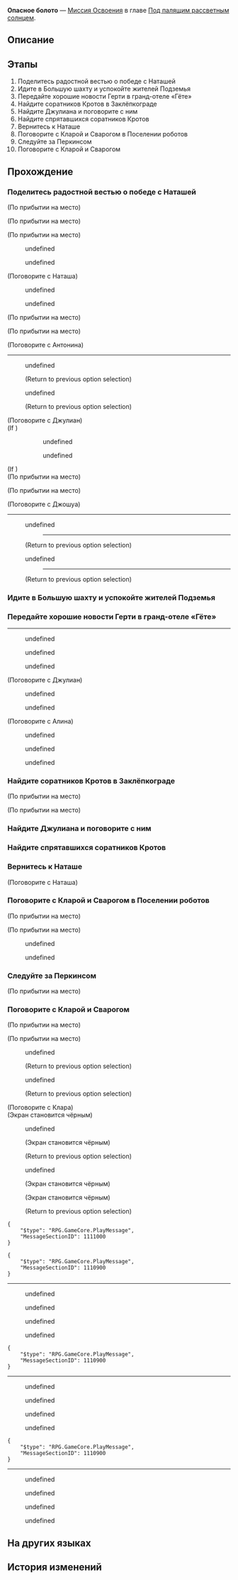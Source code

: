 {{Дополнить|Диалоги.}}
{{Миссия Инфобокс
|id              = 1011501
|Название        = 
|Изображение     = Миссия Освоения Опасное болото.png
|Тип             = Миссия Освоения
|События         = 
|Глава           = Под палящим рассветным солнцем
|Условия         = Завершена [[Миссия Освоения]] ''[[Возвращение]]''
|Персонажи       = Алина; Антонина; Герти; Дань Хэн; Джошуа; Джулиан; Клара; Март 7; Наташа; Олег; Первопроходец; Перкинс; Пик; Сварог; Скромный бродяга; Хук
|СтартЛокация    = [[Ярило-VI]] — [[Камнеград]]
|Локации         = Камнеград
|Предыдущая      = Возвращение
|Следующая       = Время не ждёт, мой друг
|Награды         = Опыт Освоения*150; Журнал приключений*4; "Streets Abuzz"*1 { text = Streets Abuzz }; Кредиты*8 000
}}
'''Опасное болото''' — [[Миссия Освоения]] в главе [[Под палящим рассветным солнцем]].

==Описание==
{{Описание|Вы успокаиваете жителей Подземья новостью о своём успехе. Броня снимает десятилетнюю изоляцию. Вскоре путь между Подземьем и Надмирьем будет свободен.}}

==Этапы==
# Поделитесь радостной вестью о победе с Наташей
# Идите в Большую шахту и успокойте жителей Подземья
# Передайте хорошие новости Герти в гранд-отеле «Гёте»
# Найдите соратников Кротов в Заклёпкограде
# Найдите Джулиана и поговорите с ним
# Найдите спрятавшихся соратников Кротов
# Вернитесь к Наташе
# Поговорите с Кларой и Сварогом в Поселении роботов
# Следуйте за Перкинсом
# Поговорите с Кларой и Сварогом

==Прохождение==
{{Дополнить}}


===Поделитесь радостной вестью о победе с Наташей===
{{Описание миссии|локация=Камнеград|Коколия была побеждена, и с её гибелью влияние Стелларона уменьшилось.<br />Чтобы люди Белобога смирились с тем, что Верховная хранительница погибла в битве, Броня сплела благонамеренную ложь.<br />Зеле поспешила отвести утомлённую Броню в Надмирье. Тем временем кто-то должен донести весть о победе до жителей Подземья.}}
{{Диалог Начало}}
;(По прибытии на место)

;(По прибытии на место)
<!--Unknown TalkSentence: 101027901-->
<!--Unknown TalkSentence: 101027902-->

;(По прибытии на место)
<!--Unknown TalkSentence: 101027901-->
<!--Unknown TalkSentence: 101027902-->
<!--Unknown TalkSentence: 101027903-->
<!--Unknown TalkSentence: 101027904-->
<!--Unknown TalkSentence: 101027905-->
<!--Unknown TalkSentence: 101027906-->
<!--Unknown TalkSentence: 101027907-->
:{{Диалог|Стрелка}} undefined
:<!--Unknown TalkSentence: 101027909-->
:<!--Unknown TalkSentence: 101027910-->
:<!--Unknown TalkSentence: 101027911-->
:<!--Unknown TalkSentence: 101027912-->
:<!--Unknown TalkSentence: 101027913-->
:<!--Unknown TalkSentence: 101027914-->
:<!--Unknown TalkSentence: 101027915-->
:{{Диалог|Стрелка}} undefined
:<!--Unknown TalkSentence: 101027912-->
:<!--Unknown TalkSentence: 101027913-->
:<!--Unknown TalkSentence: 101027914-->
:<!--Unknown TalkSentence: 101027915-->
<!--Unknown TalkSentence: 101027912-->
<!--Unknown TalkSentence: 101027913-->
<!--Unknown TalkSentence: 101027914-->
<!--Unknown TalkSentence: 101027915-->

;(Поговорите с Наташа)
<!--Unknown TalkSentence: 101027901-->
<!--Unknown TalkSentence: 101027902-->
<!--Unknown TalkSentence: 101027903-->
<!--Unknown TalkSentence: 101027904-->
<!--Unknown TalkSentence: 101027905-->
<!--Unknown TalkSentence: 101027906-->
<!--Unknown TalkSentence: 101027907-->
:{{Диалог|Стрелка}} undefined
:<!--Unknown TalkSentence: 101027909-->
:<!--Unknown TalkSentence: 101027910-->
:<!--Unknown TalkSentence: 101027911-->
:<!--Unknown TalkSentence: 101027912-->
:<!--Unknown TalkSentence: 101027913-->
:<!--Unknown TalkSentence: 101027914-->
:<!--Unknown TalkSentence: 101027915-->
:{{Диалог|Стрелка}} undefined
:<!--Unknown TalkSentence: 101027912-->
:<!--Unknown TalkSentence: 101027913-->
:<!--Unknown TalkSentence: 101027914-->
:<!--Unknown TalkSentence: 101027915-->
<!--Unknown TalkSentence: 101027912-->
<!--Unknown TalkSentence: 101027913-->
<!--Unknown TalkSentence: 101027914-->
<!--Unknown TalkSentence: 101027915-->
;(По прибытии на место)

;(По прибытии на место)
<!--Unknown TalkSentence: 201214803-->
<!--Unknown TalkSentence: 201214804-->

;(Поговорите с Антонина)
----
<!--Unknown TalkSentence: 201214805-->
<!--Unknown TalkSentence: 201214806-->
<!--Unknown TalkSentence: 201214807-->
<!--Unknown TalkSentence: 201214808-->
<!--Unknown TalkSentence: 201214809-->
<!--Unknown TalkSentence: 201214810-->
:{{Диалог|Стрелка}} undefined
:<!--Unknown TalkSentence: 201214812-->
::{{Чёрный экран|undefined}}
:<!--Unknown TalkSentence: 201214817-->
:<!--Unknown TalkSentence: 201214818-->
:<!--Unknown TalkSentence: 201214819-->
:<!--Unknown TalkSentence: 201214820-->
:<!--Unknown TalkSentence: 201214821-->
:<!--Unknown TalkSentence: 201214822-->
:;(Return to previous option selection)
:{{Диалог|Стрелка}} undefined
:<!--Unknown TalkSentence: 201214814-->
:<!--Unknown TalkSentence: 201214815-->
::{{Чёрный экран|undefined}}
:<!--Unknown TalkSentence: 201214817-->
:<!--Unknown TalkSentence: 201214818-->
:<!--Unknown TalkSentence: 201214819-->
:<!--Unknown TalkSentence: 201214820-->
:<!--Unknown TalkSentence: 201214821-->
:<!--Unknown TalkSentence: 201214822-->
:;(Return to previous option selection)


;(Поговорите с Джулиан)
;(If {{cx}}<!--during performance 101150102-->)
:<!--Unknown TalkSentence: 201223506-->
:<!--Unknown TalkSentence: 201223507-->
:<!--Unknown TalkSentence: 201223508-->
:<!--Unknown TalkSentence: 201223509-->
::{{Диалог|Стрелка}} undefined
::{{Диалог|Стрелка}} undefined
:<!--Unknown TalkSentence: 201223511-->
:<!--Unknown TalkSentence: 201223512-->
:<!--Unknown TalkSentence: 201223516-->
;(If {{cx}}<!--not during performance 101150102-->)
:<!--Unknown TalkSentence: 201223516-->
;(По прибытии на место)

;(По прибытии на место)
<!--Unknown TalkSentence: 101027946-->
<!--Unknown TalkSentence: 101027947-->

;(Поговорите с Джошуа)
----
<!--Unknown TalkSentence: 101027948-->
<!--Unknown TalkSentence: 101027949-->
<!--Unknown TalkSentence: 101027950-->
<!--Unknown TalkSentence: 101027951-->
<!--Unknown TalkSentence: 101027952-->
<!--Unknown TalkSentence: 101027953-->
:{{Диалог|Стрелка}} undefined
:<!--Unknown TalkSentence: 101027955-->
::----
:<!--Unknown TalkSentence: 101027958-->
:<!--Unknown TalkSentence: 101027959-->
:<!--Unknown TalkSentence: 101027960-->
:<!--Unknown TalkSentence: 101027961-->
:<!--Unknown TalkSentence: 101027962-->
:<!--Unknown TalkSentence: 101027963-->
:<!--Unknown TalkSentence: 101027964-->
:<!--Unknown TalkSentence: 101027965-->
:<!--Unknown TalkSentence: 101027966-->
:<!--Unknown TalkSentence: 101027967-->
:<!--Unknown TalkSentence: 101027968-->
::{{Чёрный экран|undefined}}
:<!--Unknown TalkSentence: 101027970-->
:;(Return to previous option selection)
:{{Диалог|Стрелка}} undefined
:<!--Unknown TalkSentence: 101027957-->
::----
:<!--Unknown TalkSentence: 101027958-->
:<!--Unknown TalkSentence: 101027959-->
:<!--Unknown TalkSentence: 101027960-->
:<!--Unknown TalkSentence: 101027961-->
:<!--Unknown TalkSentence: 101027962-->
:<!--Unknown TalkSentence: 101027963-->
:<!--Unknown TalkSentence: 101027964-->
:<!--Unknown TalkSentence: 101027965-->
:<!--Unknown TalkSentence: 101027966-->
:<!--Unknown TalkSentence: 101027967-->
:<!--Unknown TalkSentence: 101027968-->
::{{Чёрный экран|undefined}}
:<!--Unknown TalkSentence: 101027970-->
:;(Return to previous option selection)
{{Диалог Конец}}

===Идите в Большую шахту и успокойте жителей Подземья===
{{Описание миссии|локация=Большая шахта|Коколия была побеждена, и с её гибелью влияние Стелларона уменьшилось.<br />Из-за сильного потрясения, вызванного битвой, жители Подземья напуганы, и Наташа хотела бы, чтобы вы пошли и успокоили их и сообщили всем хорошие новости.<br />Отправляйтесь в Большую шахту и посмотрите, как там обстоят дела.}}
{{Диалог Начало}}
{{Диалог Конец}}

===Передайте хорошие новости Герти в гранд-отеле «Гёте»===
{{Описание миссии|локация=Камнеград|Коколия была побеждена, и с её гибелью влияние Стелларона уменьшилось.<br />Из-за сильного потрясения, вызванного битвой, жители Подземья напуганы, и Наташа хотела бы, чтобы вы пошли и успокоили их и сообщили всем хорошие новости.<br />Кажется, гранд-отель «Гёте» пострадал. Узнайте, как там Герти.}}
{{Диалог Начало}}
----
<!--Unknown TalkSentence: 201223533-->
<!--Unknown TalkSentence: 201223534-->
<!--Unknown TalkSentence: 201223535-->
<!--Unknown TalkSentence: 201223536-->
:{{Чёрный экран|undefined}}
<!--Unknown TalkSentence: 201223538-->
<!--Unknown TalkSentence: 201223539-->
<!--Unknown TalkSentence: 201223540-->
<!--Unknown TalkSentence: 201223541-->
:{{Диалог|Стрелка}} undefined
:{{Диалог|Стрелка}} undefined
:{{Диалог|Стрелка}} undefined

;(Поговорите с Джулиан)
<!--Unknown TalkSentence: 201223506-->
<!--Unknown TalkSentence: 201223507-->
<!--Unknown TalkSentence: 201223508-->
<!--Unknown TalkSentence: 201223509-->
:{{Диалог|Стрелка}} undefined
:{{Диалог|Стрелка}} undefined
<!--Unknown TalkSentence: 201223511-->
<!--Unknown TalkSentence: 201223512-->
<!--Unknown TalkSentence: 201223516-->

;(Поговорите с Алина)
<!--Unknown TalkSentence: 201223517-->
<!--Unknown TalkSentence: 201223518-->
<!--Unknown TalkSentence: 201223519-->
:{{Диалог|Стрелка}} undefined
:{{Диалог|Стрелка}} undefined
:{{Диалог|Стрелка}} undefined
<!--Unknown TalkSentence: 201214801-->
<!--Unknown TalkSentence: 201214802-->
<!--Unknown TalkSentence: 201223501-->
<!--Unknown TalkSentence: 201223502-->
{{Диалог Конец}}

===Найдите соратников Кротов в Заклёпкограде===
{{Описание миссии|локация=Заклёпкоград|Коколия была побеждена, и с её гибелью влияние Стелларона уменьшилось.<br />Из-за сильного потрясения, вызванного битвой, жители Подземья напуганы, и Наташа хотела бы, чтобы вы пошли и успокоили их и сообщили всем хорошие новости.<br />Маленькие Кроты сбежали в Заклёпкоград. Найдите их и убедитесь, что они в порядке.}}
{{Диалог Начало}}
;(По прибытии на место)

;(По прибытии на место)
<!--Unknown TalkSentence: 201223503-->
<!--Unknown TalkSentence: 201223504-->
<!--Unknown TalkSentence: 201223505-->
{{Диалог Конец}}

===Найдите Джулиана и поговорите с ним===
{{Описание миссии|локация=Заклёпкоград|Коколия была побеждена, и с её гибелью влияние Стелларона уменьшилось.<br />Чтобы успокоить Наташу, вы отправляетесь в Заклёпкоград на поиски улизнувших туда детей.<br />Издалека вы слышите голос Джулиана. Но он ведь не играет в прятки во Фрагментуме?..}}
{{Диалог Начало}}
{{Диалог Конец}}

===Найдите спрятавшихся соратников Кротов===
{{Описание миссии|локация=Заклёпкоград|Коколия была побеждена, и с её гибелью влияние Стелларона уменьшилось.<br />Чтобы успокоить Наташу, вы отправляетесь в Заклёпкоград на поиски улизнувших туда детей.<br />Они затеяли играть в прятки во Фрагментуме. Вытащите оттуда этих негодников.}}
{{Диалог Начало}}
<!--Unknown TalkSentence: 101027944-->
<!--Unknown TalkSentence: 101027945-->
{{Диалог Конец}}

===Вернитесь к Наташе===
{{Описание миссии|локация=Клиника Наташи|Коколия была побеждена, и с её гибелью влияние Стелларона уменьшилось.<br />Вы донесли весть о победе до жителей Подземья и сняли их напряжение.<br />Вернитесь и расскажите об этом Наташе... Только не говорите, что вам прислал Вельт. По крайней мере, сейчас.}}
{{Диалог Начало}}


;(Поговорите с Наташа)
<!--Unknown TalkSentence: 100005701-->
<!--Unknown TalkSentence: 100005702-->
{{Диалог Конец}}

===Поговорите с Кларой и Сварогом в Поселении роботов===
{{Описание миссии|локация=Поселение роботов|Коколия была побеждена, и с её гибелью влияние Стелларона уменьшилось.<br />Вы передали весть о своей победе жителям Подземья, и толпы людей прыгают от радости... хотя до поры до времени вы попридержали некоторые суровые истины при себе.<br />Теперь осталось известить ещё двух важных персон - Клару и Сварога. Без их помощи путешествие было бы куда более трудным.}}
{{Диалог Начало}}
;(По прибытии на место)

;(По прибытии на место)
<!--Unknown TalkSentence: 201236001-->
:{{Диалог|Стрелка}} undefined
:<!--Unknown TalkSentence: 201236003-->
:{{Диалог|Стрелка}} undefined
<!--Unknown TalkSentence: 201236005-->
<!--Unknown TalkSentence: 201236006-->
<!--Unknown TalkSentence: 201236007-->
<!--Unknown TalkSentence: 201236008-->
{{Диалог Конец}}

===Следуйте за Перкинсом===
{{Описание миссии|локация=Поселение роботов|Коколия была побеждена, и с её гибелью влияние Стелларона уменьшилось.<br />Ваше последнее задание в Подземье - доставить Кларе и Сварогу весть о победе.<br />Следуйте за отремонтированным роботом Перкинсом к Кларе и Сварогу.}}
{{Диалог Начало}}
;(По прибытии на место)
{{Диалог Конец}}

===Поговорите с Кларой и Сварогом===
{{Описание миссии|локация=Поселение роботов|Коколия была побеждена, и с её гибелью влияние Стелларона уменьшилось.<br />Ваше последнее задание в Подземье - доставить Кларе и Сварогу весть о победе.<br />Наверняка этот человек и машина будут играть чрезвычайно важную роль в долгом процессе восстановления Подземья.}}
{{Диалог Начало}}
;(По прибытии на место)

;(По прибытии на место)
<!--Unknown TalkSentence: 201236001-->
<!--Unknown TalkSentence: 201236002-->
<!--Unknown TalkSentence: 201236003-->
<!--Unknown TalkSentence: 201236004-->
<!--Unknown TalkSentence: 201236005-->
<!--Unknown TalkSentence: 201236006-->
<!--Unknown TalkSentence: 201236007-->
<!--Unknown TalkSentence: 201236008-->
<!--Unknown TalkSentence: 201236009-->
<!--Unknown TalkSentence: 201236010-->
:{{Диалог|Стрелка}} undefined
:<!--Unknown TalkSentence: 201236012-->
:<!--Unknown TalkSentence: 201236013-->
:<!--Unknown TalkSentence: 201236014-->
:<!--Unknown TalkSentence: 201236015-->
:;(Return to previous option selection)
:{{Диалог|Стрелка}} undefined
:<!--Unknown TalkSentence: 201236013-->
:<!--Unknown TalkSentence: 201236014-->
:<!--Unknown TalkSentence: 201236015-->
:;(Return to previous option selection)

;(Поговорите с Клара)
;(Экран становится чёрным)
<!--Unknown TalkSentence: 201236009-->
<!--Unknown TalkSentence: 201236010-->
:{{Диалог|Стрелка}} undefined
:;(Экран становится чёрным)
:<!--Unknown TalkSentence: 201236014-->
:<!--Unknown TalkSentence: 201236015-->
:;(Return to previous option selection)
:{{Диалог|Стрелка}} undefined
:;(Экран становится чёрным)
:<!--Unknown TalkSentence: 201236013-->
:;(Экран становится чёрным)
:<!--Unknown TalkSentence: 201236014-->
:<!--Unknown TalkSentence: 201236015-->
:;(Return to previous option selection)
<pre>{
	"$type": "RPG.GameCore.PlayMessage",
	"MessageSectionID": 1111000
}</pre>
<!--Unknown TalkSentence: 201236027-->
<!--Unknown TalkSentence: 201236028-->
<!--Unknown TalkSentence: 201236029-->
<pre>{
	"$type": "RPG.GameCore.PlayMessage",
	"MessageSectionID": 1110900
}</pre>
----
<!--Unknown TalkSentence: 201214827-->
<!--Unknown TalkSentence: 201214828-->
:{{Диалог|Стрелка}} undefined
:{{Диалог|Стрелка}} undefined
:{{Диалог|Стрелка}} undefined
:{{Диалог|Стрелка}} undefined
<pre>{
	"$type": "RPG.GameCore.PlayMessage",
	"MessageSectionID": 1110900
}</pre>
----
<!--Unknown TalkSentence: 201214827-->
<!--Unknown TalkSentence: 201214828-->
:{{Диалог|Стрелка}} undefined
:{{Диалог|Стрелка}} undefined
:{{Диалог|Стрелка}} undefined
:{{Диалог|Стрелка}} undefined
<pre>{
	"$type": "RPG.GameCore.PlayMessage",
	"MessageSectionID": 1110900
}</pre>
----
<!--Unknown TalkSentence: 201214827-->
<!--Unknown TalkSentence: 201214828-->
:{{Диалог|Стрелка}} undefined
:{{Диалог|Стрелка}} undefined
:{{Диалог|Стрелка}} undefined
:{{Диалог|Стрелка}} undefined
{{Диалог Конец}}

==На других языках==
{{На других языках
|en   = In the Dangerous Muddy Swamp
|zhs  = 从凶险和泥泞的沼泽中
|zht  = 從凶險和泥濘的沼澤中
|ja   = 危機と泥濘の沼の中で
|ko   = 위기와 진창의 늪에서
|es   = En la ciénaga peligrosa
|fr   = Dans le dangereux marais boueux
|ru   = Опасное болото
|th   = จากอันตรายในแอ่งโคลน
|vi   = Trong Đầm Lầy Hung Hiểm
|de   = Im gefährlichen Schlammsumpf
|id   = Di Rawa Berlumpur yang Berbahaya
|pt   = No Perigoso Pântano Lamacento
}}

==История изменений==
{{История изменений|2.7}}
